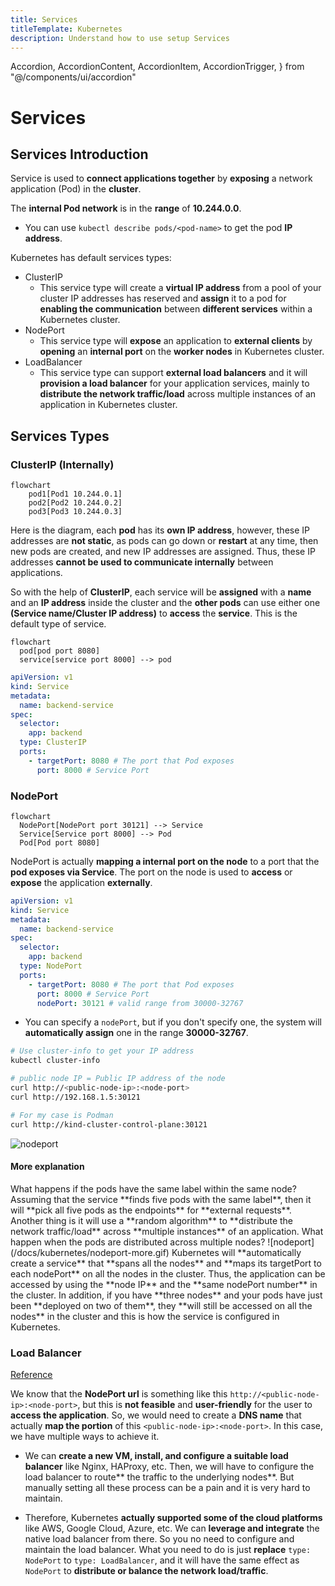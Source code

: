```yaml
---
title: Services
titleTemplate: Kubernetes
description: Understand how to use setup Services
---
```


  Accordion,
  AccordionContent,
  AccordionItem,
  AccordionTrigger,
} from "@/components/ui/accordion"

# Services

## Services Introduction

Service is used to **connect applications together** by **exposing** a network application (Pod) in the **cluster**.

The **internal Pod network** is in the **range** of **10.244.0.0**.
- You can use `kubectl describe pods/<pod-name>` to get the pod **IP address**.

Kubernetes has default services types:
- ClusterIP
    - This service type will create a **virtual IP address** from a pool of your cluster IP addresses has reserved and **assign** it to a pod for **enabling the communication** between **different services** within a Kubernetes cluster.
- NodePort
    - This service type will **expose** an application to **external clients** by **opening** an **internal port** on the **worker nodes** in Kubernetes cluster.
- LoadBalancer
    - This service type can support **external load balancers** and it will **provision a load balancer** for your application services, mainly to **distribute the network traffic/load** across multiple instances of an application in Kubernetes cluster.

## Services Types

### ClusterIP (Internally)

```mermaid
flowchart
    pod1[Pod1 10.244.0.1]
    pod2[Pod2 10.244.0.2]
    pod3[Pod3 10.244.0.3]
```

Here is the diagram, each **pod** has its **own IP address**, however, these IP addresses are **not static**, as pods can go down or **restart** at any time, then new pods are created, and new IP addresses are assigned. Thus, these IP addresses **cannot be used to communicate internally** between applications.

So with the help of **ClusterIP**, each service will be **assigned** with a **name** and an **IP address** inside the cluster and the **other pods** can use either one **(Service name/Cluster IP address)** to **access** the **service**. This is the default type of service.

```mermaid
flowchart
  pod[pod port 8080]
  service[service port 8000] --> pod
```

```yaml showLineNumbers
apiVersion: v1
kind: Service
metadata:
  name: backend-service
spec:
  selector:
    app: backend
  type: ClusterIP
  ports:
    - targetPort: 8080 # The port that Pod exposes
      port: 8000 # Service Port
```

### NodePort

```mermaid
flowchart
  NodePort[NodePort port 30121] --> Service
  Service[Service port 8000] --> Pod
  Pod[Pod port 8080]
```

NodePort is actually **mapping a internal port on the node** to a port that the **pod exposes via Service**. The port on the node is used to **access** or **expose** the application **externally**.

```yaml showLineNumbers
apiVersion: v1
kind: Service
metadata:
  name: backend-service
spec:
  selector:
    app: backend
  type: NodePort
  ports:
    - targetPort: 8080 # The port that Pod exposes
      port: 8000 # Service Port
      nodePort: 30121 # valid range from 30000-32767
```
- You can specify a `nodePort`, but if you don't specify one, the system will **automatically assign** one in the range **30000-32767**.

```bash
# Use cluster-info to get your IP address
kubectl cluster-info

# public node IP = Public IP address of the node
curl http://<public-node-ip>:<node-port>
curl http://192.168.1.5:30121

# For my case is Podman
curl http://kind-cluster-control-plane:30121
```

![nodeport](/docs/kubernetes/nodeport.png)

#### More explanation

<Accordion type="single" collapsible className="w-full">
  <AccordionItem value="item-1">
    <AccordionTrigger>What happens if the pods have the same label within the same node?</AccordionTrigger>
    <AccordionContent>
      Assuming that the service **finds five pods with the same label**, then it will **pick all five pods as the endpoints** for **external requests**. Another thing is it will use a **random algorithm** to **distribute the network traffic/load** across **multiple instances** of an application.
    </AccordionContent>
  </AccordionItem>

  <AccordionItem value="item-2">
    <AccordionTrigger>What happen when the pods are distributed across multiple nodes?</AccordionTrigger>
    <AccordionContent>
      ![nodeport](/docs/kubernetes/nodeport-more.gif)
      Kubernetes will **automatically create a service** that **spans all the nodes** and **maps its targetPort to each nodePort** on all the nodes in the cluster. Thus, the application can be accessed by using the **node IP** and the **same nodePort number** in the cluster.
    </AccordionContent>
    <AccordionContent>
      In addition, if you have **three nodes** and your pods have just been **deployed on two of them**, they **will still be accessed on all the nodes** in the cluster and this is how the service is configured in Kubernetes.
    </AccordionContent>
  </AccordionItem>
</Accordion>

### Load Balancer

[Reference](https://kubernetes.io/docs/concepts/services-networking/service/#loadbalancer)

We know that the **NodePort url** is something like this `http://<public-node-ip>:<node-port>`, but this is **not feasible** and **user-friendly** for the user to **access the application**. So, we would need to create a **DNS name** that actually **map the portion** of this `<public-node-ip>:<node-port>`. In this case, we have multiple ways to achieve it.

- We can **create a new VM, install, and configure a suitable load balancer** like Nginx, HAProxy, etc. Then, we will have to configure the load balancer to route** the traffic to the underlying nodes**. But manually setting all these process can be a pain and it is very hard to maintain.

- Therefore, Kubernetes **actually supported some of the cloud platforms** like AWS, Google Cloud, Azure, etc. We can **leverage and integrate** the native load balancer from there. So you no need to configure and maintain the load balancer. What you need to do is just **replace** `type: NodePort` to `type: LoadBalancer`, and it will have the same effect as `NodePort` to **distribute or balance the network load/traffic**.

<Comments />